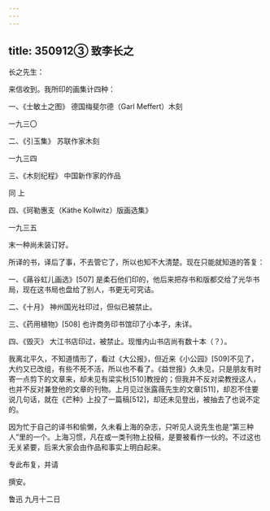```yaml
---
---
---
```

title: 350912③ 致李长之
---




长之先生：

来信收到。我所印的画集计四种：

一、《士敏土之图》 德国梅斐尔德（Garl Meffert）木刻

一九三〇

二、《引玉集》 苏联作家木刻

一九三四

三、《木刻纪程》 中国新作家的作品

同 上

四、《珂勒惠支（Käthe Kollwitz）版画选集》

一九三五

末一种尚未装订好。

所译的书，译后了事，不去管它了，所以也知不大清楚。现在只能就知道的答复：

一、《蕗谷虹儿画选》[507] 是柔石他们印的，他后来把存书和版都交给了光华书局，现在这书局也盘给了别人，书更无可究诘。

二、《十月》 神州国光社印过，但似已被禁止。

三、《药用植物》[508] 也许商务印书馆印了小本子，未详。

四、《毁灭》 大江书店印过，被禁止。现惟内山书店尚有数十本（？）。

我离北平久，不知道情形了，看过《大公报》，但近来《小公园》[509]不见了，大约又已改组，有些不死不活，所以也不看了。《益世报》久未见，只是朋友有时寄一点剪下的文章来，却未见有梁实秋[510]教授的；但我并不反对梁教授这人，也并不反对兼登他的文章的刊物。上月见过张露薇先生的文章[511]，却忍不住要说几句话，就在《芒种》上投了一篇稿[512]，却还未见登出，被抽去了也说不定的。

因为忙于自己的译书和偷懒，久未看上海的杂志，只听见人说先生也是“第三种人”里的一个。上海习惯，凡在或一类刊物上投稿，是要被看作一伙的。不过这也无关紧要，后来大家会由作品和事实上明白起来。

专此布复，并请

撰安。

鲁迅 九月十二日